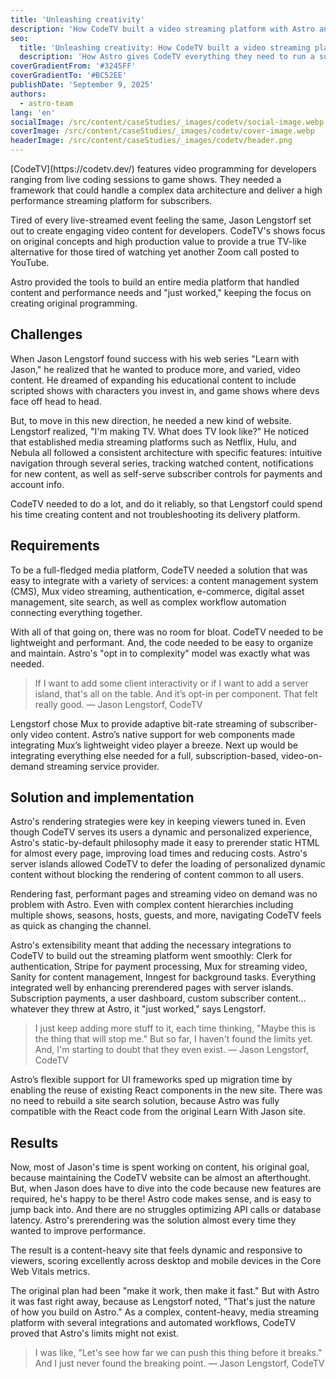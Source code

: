 ```yaml
---
title: 'Unleashing creativity'
description: 'How CodeTV built a video streaming platform with Astro and Mux'
seo:
  title: 'Unleashing creativity: How CodeTV built a video streaming platform with Astro and Mux'
  description: 'How Astro gives CodeTV everything they need to run a subscription-based TV service.'
coverGradientFrom: '#3245FF'
coverGradientTo: '#BC52EE'
publishDate: 'September 9, 2025'
authors:
  - astro-team
lang: 'en'
socialImage: /src/content/caseStudies/_images/codetv/social-image.webp
coverImage: /src/content/caseStudies/_images/codetv/cover-image.webp
headerImage: /src/content/caseStudies/_images/codetv/header.png
---
```



<div class="space-y-8 text-white">
	<div class="text-2xl leading-normal tracking-normal text-astro-gray-100">
		[CodeTV](https://codetv.dev/) features video programming for developers
		ranging from live coding sessions to game shows. They needed a framework
		that could handle a complex data architecture and deliver a high performance
		streaming platform for subscribers.
	</div>
</div>

Tired of every live-streamed event feeling the same, Jason Lengstorf set out to create engaging video content for developers.
CodeTV's shows focus on original concepts and high production value to provide a true TV-like alternative for those tired of watching yet another Zoom call posted to YouTube.

Astro provided the tools to build an entire media platform that handled content and performance needs and "just worked," keeping the focus on creating original programming.

<ImageFigure caption="CodeTV’s offerings include multiple types of shows.">
	<BlogContentImage
		src={showsGraphic}
		alt="Four TV screens featuring CodeTV shows: Web Dev Challenge, Leet Heat, Learn With Jason, and Unspoken Tech."
	/>
</ImageFigure>

## Challenges

When Jason Lengstorf found success with his web series "Learn with Jason," he realized that he wanted to produce more, and varied, video content. He dreamed of expanding his educational content to include scripted shows with characters you invest in, and game shows where devs face off head to head.

But, to move in this new direction, he needed a new kind of website. Lengstorf realized, "I'm making TV. What does TV look like?" He noticed that established media streaming platforms such as Netflix, Hulu, and Nebula all followed a consistent architecture with specific features: intuitive navigation through several series, tracking watched content, notifications for new content, as well as self-serve subscriber controls for payments and account info.

CodeTV needed to do a lot, and do it reliably, so that Lengstorf could spend his time creating content and not troubleshooting its delivery platform.

## Requirements

To be a full-fledged media platform, CodeTV needed a solution that was easy to integrate with a variety of services: a content management system (CMS), Mux video streaming, authentication, e-commerce, digital asset management, site search, as well as complex workflow automation connecting everything together.

With all of that going on, there was no room for bloat. CodeTV needed to be lightweight and performant. And, the code needed to be easy to organize and maintain. Astro's "opt in to complexity" model was exactly what was needed.

<Blockquote>
	<Fragment slot="quote">
		If I want to add some client interactivity or if I want to add a server
		island, that's all on the table. And it’s opt-in per component. That felt
		really good.
	</Fragment>
	<Fragment slot="caption">— Jason Lengstorf, CodeTV</Fragment>
</Blockquote>

Lengstorf chose Mux to provide adaptive bit-rate streaming of subscriber-only video content.
Astro’s native support for web components made integrating Mux’s lightweight video player a breeze. Next up would be integrating everything else needed for a full, subscription-based, video-on-demand streaming service provider.

## Solution and implementation

Astro's rendering strategies were key in keeping viewers tuned in. Even though CodeTV serves its users a dynamic and personalized experience, Astro's static-by-default philosophy made it easy to prerender static HTML for almost every page, improving load times and reducing costs.
Astro's server islands allowed CodeTV to defer the loading of personalized dynamic content without blocking the rendering of content common to all users.

Rendering fast, performant pages and streaming video on demand was no problem with Astro. Even with complex content hierarchies including multiple shows, seasons, hosts, guests, and more, navigating CodeTV feels as quick as changing the channel.

Astro's extensibility meant that adding the necessary integrations to CodeTV to build out the streaming platform went smoothly: Clerk for authentication, Stripe for payment processing, Mux for streaming video, Sanity for content management, Inngest for background tasks.
Everything integrated well by enhancing prerendered pages with server islands.
Subscription payments, a user dashboard, custom subscriber content… whatever they threw at Astro, it "just worked," says Lengstorf.

<Blockquote>
	<Fragment slot="quote">
		I just keep adding more stuff to it, each time thinking, "Maybe this is the
		thing that will stop me." But so far, I haven't found the limits yet. And,
		I'm starting to doubt that they even exist.
	</Fragment>
	<Fragment slot="caption">— Jason Lengstorf, CodeTV</Fragment>
</Blockquote>

Astro’s flexible support for UI frameworks sped up migration time by enabling the reuse of existing React components in the new site.
There was no need to rebuild a site search solution, because Astro was fully compatible with the React code from the original Learn With Jason site.

## Results

Now, most of Jason's time is spent working on content, his original goal, because maintaining the CodeTV website can be almost an afterthought.
But, when Jason does have to dive into the code because new features are required, he's happy to be there! Astro code makes sense, and is easy to jump back into. And there are no struggles optimizing API calls or database latency.
Astro's prerendering was the solution almost every time they wanted to improve performance.

The result is a content-heavy site that feels dynamic and responsive to viewers, scoring excellently across desktop and mobile devices in the Core Web Vitals metrics.

<ImageFigure caption="Real-world Core Web Vital metrics collected from the CrUX Report. CodeTV has good performance on desktop and mobile in the key metrics: Largest Contentful Paint, Interaction to Next Paint, and Cumulative Layout Shift.">
	<BlogContentImage
		src={coreWebVitalsGraphic}
		alt="Real World Core Web Vitals (p75): 1.5s LCP, 45ms INP, 0.0 CLS."
	/>
</ImageFigure>

The original plan had been "make it work, then make it fast." But with Astro it was fast right away, because as Lengstorf noted, "That's just the nature of how you build on Astro." As a complex, content-heavy, media streaming platform with several integrations and automated workflows, CodeTV proved that Astro's limits might not exist.

<Blockquote>
	<Fragment slot="quote">
		I was like, "Let's see how far we can push this thing before it breaks." And
		I just never found the breaking point.
	</Fragment>
	<Fragment slot="caption">— Jason Lengstorf, CodeTV</Fragment>
</Blockquote>
